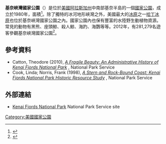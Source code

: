 {{Infobox protected area
| name = 基奈峽灣國家公園
| iucn_category = II
| photo = Kenai5.jpg
| photo_caption = 基奈峽灣國家公園的 Bear Glacier Lake
| map = USA Alaska | relief = 1
| location = {{美國}}[[阿拉斯加州|阿拉斯加州]][[基奈半島自治市鎮|基奈半島自治市鎮]]
| nearest_city = [[蘇厄德_(阿拉斯加州)|蘇厄德]]
| lat_d = 59
| lat_m = 55
| lat_s = 04
| lat_NS = N
| long_d = 149
| long_m = 59
| long_s = 15
| long_EW = W
| area = {{convert|669,984|acre}}<ref name="area">{{NPS area|year=2011|accessdate=2012-03-07}}</ref>
| established = 1980年12月2日
| visitation_num = 281,279
| visitation_year = 2012年
| visitation_ref = <ref name="visits">{{NPS Visitation|accessdate=2013-02-21}}</ref>
| governing_body = [[美國國家公園管理局|美國國家公園管理局]]
| website = [http://www.nps.gov/kefj/ 基奈峽灣國家公園]
}}

'''基奈峽灣國家公園'''（{{lang-en|Kenai Fjords National Park}}）是位於[[美國|美國]][[阿拉斯加州|阿拉斯加州]]中南部基奈半島的一個[[美國國家公園|國家公園]]，成立於1980年，面積{{convert|669,984|acre|sqmi km2|2}}<ref name="area">{{NPS area|year=2011|accessdate=2012-03-07}}</ref>。除了獨特的冰河地形峽灣之外，美國最大的[[冰原|冰原]]之一[[哈丁冰原|哈丁冰原]]也位於基奈峽灣國家公園之內。國家公園內也保有豐富的水陸野生動植物資源。常見的動物有黑熊、座頭鯨、殺人鯨、海趵、海鸚等等。2012年，有281,279名遊客參觀基奈峽灣國家公園<ref name="visits">{{NPS Visitation|accessdate=2013-02-21}}</ref>。

==參考資料==
{{reflist}}
* Catton, Theodore (2010), [http://www.nps.gov/kefj/historyculture/upload/A-Fragile-Beauty-AdminHistory-of-KEFJ.pdf ''A Fragile Beauty: An Administrative History of Kenai Fjords National Park''] {{Wayback|url=http://www.nps.gov/kefj/historyculture/upload/A-Fragile-Beauty-AdminHistory-of-KEFJ.pdf |date=20131017234410 }}, National Park Service
* Cook, Linda; Norris, Frank (1998), [http://www.nps.gov/history/history/online_books/kefj/hrs/hrs.htm ''A Stern and Rock-Bound Coast: Kenai Fjords National Park Historic Resource Study''] {{Wayback|url=http://www.nps.gov/history/history/online_books/kefj/hrs/hrs.htm |date=20140413195652 }}, National Park Service
==外部連結==
{{Commons category|Kenai Fjords National Park}}
* [http://www.nps.gov/kefj Kenai Fjords National Park] {{Wayback|url=http://www.nps.gov/kefj |date=20101011061426 }} National Park Service site
{{美國國家公園}}
{{Authority control}}
[[Category:美國國家公園|Category:美國國家公園]]